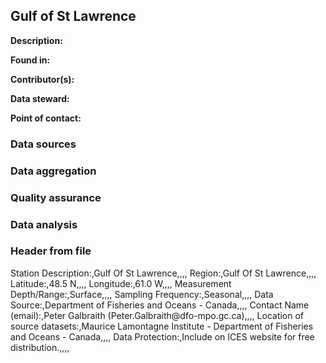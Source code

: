 ## Gulf of St Lawrence

**Description:** 


**Found in:**

**Contributor(s):**

**Data steward:**

**Point of contact:**

### Data sources

### Data aggregation

### Quality assurance

### Data analysis

### Header from file
Station Description:,Gulf Of St Lawrence,,,,
Region:,Gulf Of St Lawrence,,,,
Latitude:,48.5 N,,,,
Longitude:,61.0 W,,,,
Measurement Depth/Range:,Surface,,,,
Sampling Frequency:,Seasonal,,,,
Data Source:,Department of Fisheries and Oceans - Canada,,,,
Contact Name (email):,Peter Galbraith (Peter.Galbraith@dfo-mpo.gc.ca),,,,
Location of source datasets:,Maurice Lamontagne Institute - Department of Fisheries and Oceans - Canada,,,,
Data Protection:,Include on ICES website for free distribution.,,,,
